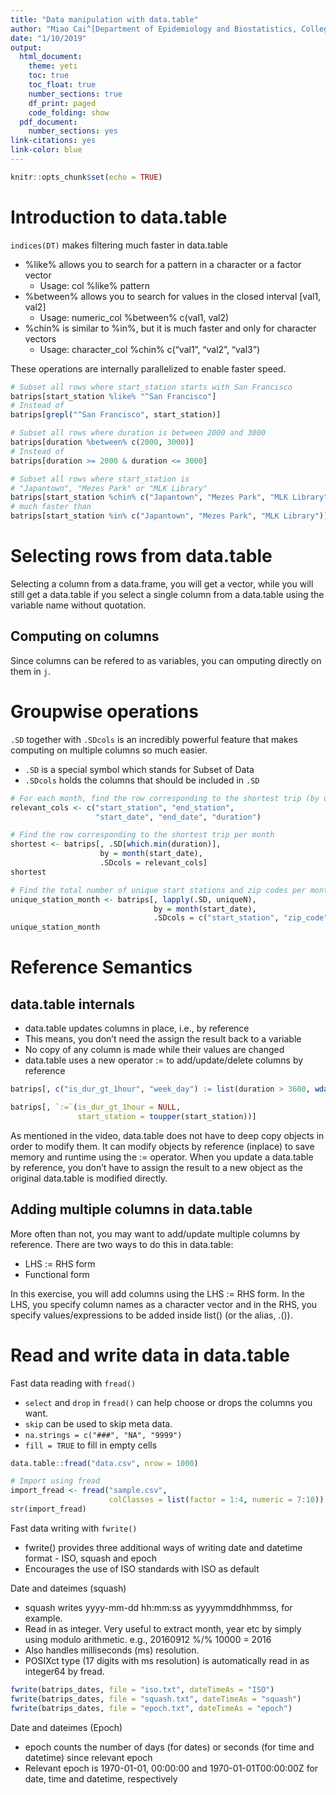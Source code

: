 ```yaml
---
title: "Data manipulation with data.table"
author: "Miao Cai^[Department of Epidemiology and Biostatistics, College for Public Health and Social Justice, Saint Louis University. Email: [miao.cai@slu.edu](miao.cai@slu.edu)]"
date: "1/10/2019"
output:
  html_document:
    theme: yeti
    toc: true
    toc_float: true
    number_sections: true
    df_print: paged
    code_folding: show
  pdf_document:
    number_sections: yes
link-citations: yes
link-color: blue
---
```


```r
knitr::opts_chunk$set(echo = TRUE)
```

# Introduction to data.table

`indices(DT)` makes filtering much faster in data.table

- %like% allows you to search for a pattern in a character or a factor vector
  - Usage: col %like% pattern
- %between% allows you to search for values in the closed interval [val1, val2]
  - Usage: numeric_col %between% c(val1, val2)
- %chin% is similar to %in%, but it is much faster and only for character vectors
  - Usage: character_col %chin% c("val1", "val2", "val3")

These operations are internally parallelized to enable faster speed.

```r
# Subset all rows where start_station starts with San Francisco
batrips[start_station %like% "^San Francisco"]
# Instead of 
batrips[grepl("^San Francisco", start_station)]

# Subset all rows where duration is between 2000 and 3000
batrips[duration %between% c(2000, 3000)]
# Instead of 
batrips[duration >= 2000 & duration <= 3000]

# Subset all rows where start_station is 
# "Japantown", "Mezes Park" or "MLK Library"
batrips[start_station %chin% c("Japantown", "Mezes Park", "MLK Library")]
# much faster than
batrips[start_station %in% c("Japantown", "Mezes Park", "MLK Library")]
```


# Selecting rows from data.table

Selecting a column from a data.frame, you will get a vector, while you will still get a data.table if you select a single column from a data.table using the variable name without quotation.


## Computing on columns

Since columns can be refered to as variables, you can omputing directly on them in `j`.

# Groupwise operations

`.SD` together with `.SDcols` is an incredibly powerful feature that makes computing on multiple columns so much easier.

- `.SD` is a special symbol which stands for Subset of Data
- `.SDcols` holds the columns that should be included in `.SD`

```r
# For each month, find the row corresponding to the shortest trip (by using which.min() on duration).
relevant_cols <- c("start_station", "end_station", 
                   "start_date", "end_date", "duration")

# Find the row corresponding to the shortest trip per month
shortest <- batrips[, .SD[which.min(duration)], 
                    by = month(start_date), 
                    .SDcols = relevant_cols]
shortest

# Find the total number of unique start stations and zip codes per month
unique_station_month <- batrips[, lapply(.SD, uniqueN), 
                                by = month(start_date), 
                                .SDcols = c("start_station", "zip_code")]
unique_station_month
```



# Reference Semantics
## data.table internals

- data.table updates columns in place, i.e., by reference
- This means, you don't need the assign the result back to a variable
- No copy of any column is made while their values are changed
- data.table uses a new operator := to add/update/delete columns by reference

```r
batrips[, c("is_dur_gt_1hour", "week_day") := list(duration > 3600, wday(start_date)]

batrips[, `:=`(is_dur_gt_1hour = NULL,                  
               start_station = toupper(start_station))]
```

As mentioned in the video, data.table does not have to deep copy objects in order to modify them. It can modify objects by reference (inplace) to save memory and runtime using the := operator. When you update a data.table by reference, you don't have to assign the result to a new object as the original data.table is modified directly.

## Adding multiple columns in data.table

More often than not, you may want to add/update multiple columns by reference. There are two ways to do this in data.table:

- LHS := RHS form
- Functional form

In this exercise, you will add columns using the LHS := RHS form. In the LHS, you specify column names as a character vector and in the RHS, you specify values/expressions to be added inside list() (or the alias, .()).


# Read and write data in data.table

Fast data reading with `fread()`

- `select` and `drop` in `fread()` can help choose or drops the columns you want. 
- `skip` can be used to skip meta data.
- `na.strings = c("###", "NA", "9999")`
- `fill = TRUE` to fill in empty cells

```r
data.table::fread("data.csv", nrow = 1000)

# Import using fread
import_fread <- fread("sample.csv", 
                      colClasses = list(factor = 1:4, numeric = 7:10))
str(import_fread)
```

Fast data writing with `fwrite()`

- fwrite() provides three additional ways of writing date and datetime format - ISO, squash and epoch
- Encourages the use of ISO standards with ISO as default


Date and dateimes (squash)

- squash writes yyyy-mm-dd hh:mm:ss as yyyymmddhhmmss, for example.
- Read in as integer. Very useful to extract month, year etc by simply using modulo arithmetic. e.g., 20160912 %/% 10000 = 2016
- Also handles milliseconds (ms) resolution.
- POSIXct type (17 digits with ms resolution) is automatically read in as integer64 by fread.

```r
fwrite(batrips_dates, file = "iso.txt", dateTimeAs = "ISO")
fwrite(batrips_dates, file = "squash.txt", dateTimeAs = "squash")
fwrite(batrips_dates, file = "epoch.txt", dateTimeAs = "epoch")
```


Date and dateimes (Epoch)

- epoch counts the number of days (for dates) or seconds (for time and datetime) since relevant epoch
- Relevant epoch is 1970-01-01, 00:00:00 and 1970-01-01T00:00:00Z for date, time and datetime, respectively

































